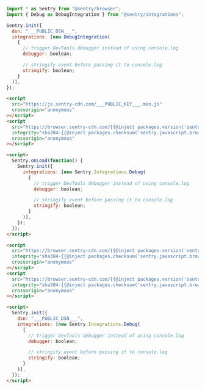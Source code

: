```javascript {tabTitle: ESM}
import * as Sentry from "@sentry/browser";
import { Debug as DebugIntegration } from "@sentry/integrations";

Sentry.init({
  dsn: "___PUBLIC_DSN___",
  integrations: [new DebugIntegration(
    {
      // trigger DevTools debugger instead of using console.log
      debugger: boolean;

      // stringify event before passing it to console.log
      stringify: boolean;
    }
  )],
});
```

```html {tabTitle: Loader}
<script
  src="https://js.sentry-cdn.com/___PUBLIC_KEY___.min.js"
  crossorigin="anonymous"
></script>
<script
  src="https://browser.sentry-cdn.com/{{@inject packages.version('sentry.javascript.browser') }}/debug.min.js"
  integrity="sha384-{{@inject packages.checksum('sentry.javascript.browser', 'debug.min.js', 'sha384-base64') }}"
  crossorigin="anonymous"
></script>

<script>
  Sentry.onLoad(function() {
    Sentry.init({
      integrations: [new Sentry.Integrations.Debug(
        {
          // trigger DevTools debugger instead of using console.log
          debugger: boolean;

          // stringify event before passing it to console.log
          stringify: boolean;
        }
      )],
    });
  });
</script>
```

```html {tabTitle: CDN}
<script
  src="https://browser.sentry-cdn.com/{{@inject packages.version('sentry.javascript.browser') }}/bundle.tracing.min.js"
  integrity="sha384-{{@inject packages.checksum('sentry.javascript.browser', 'bundle.tracing.min.js', 'sha384-base64') }}"
  crossorigin="anonymous"
></script>
<script
  src="https://browser.sentry-cdn.com/{{@inject packages.version('sentry.javascript.browser') }}/debug.min.js"
  integrity="sha384-{{@inject packages.checksum('sentry.javascript.browser', 'debug.min.js', 'sha384-base64') }}"
  crossorigin="anonymous"
></script>

<script>
  Sentry.init({
    dsn: "___PUBLIC_DSN___",
    integrations: [new Sentry.Integrations.Debug(
      {
        // trigger DevTools debugger instead of using console.log
        debugger: boolean;

        // stringify event before passing it to console.log
        stringify: boolean;
      }
    )],
  });
</script>
```
